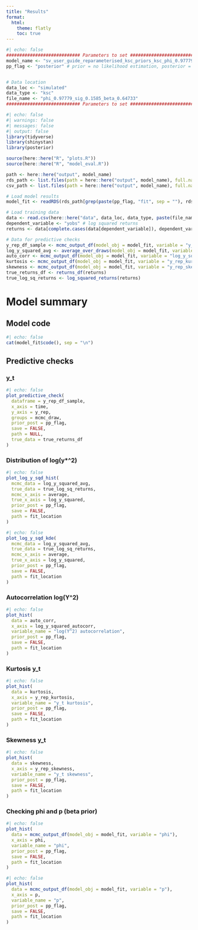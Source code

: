 ```yaml
---
title: "Results"
format:
  html:
    theme: flatly
    toc: true
---
```


```r
#| echo: false
############################ Parameters to set ############################
model_name <- "sv_user_guide_reparameterised_ksc_priors_ksc_phi_0.97779_sig_0.1585_beta_0.64733_"
pp_flag <- "posterior" # prior = no likelihood estimation, posterior = likelihood estimation


# Data location
data_loc <- "simulated"
data_type <- "ksc"
file_name <- "phi_0.97779_sig_0.1585_beta_0.64733"
############################ Parameters to set ############################
```

```r
#| echo: false
#| warnings: false
#| messages: false
#| output: false
library(tidyverse)
library(shinystan)
library(posterior)

source(here::here("R", "plots.R"))
source(here::here("R", "model_eval.R"))

path <- here::here("output", model_name)
rds_path <- list.files(path = here::here("output", model_name), full.names = TRUE, pattern = "*.RDS")
csv_path <- list.files(path = here::here("output", model_name), full.names = TRUE, pattern = "*.csv")

# Load model results
model_fit <- readRDS(rds_path[grep(paste(pp_flag, "fit", sep = ""), rds_path)])

# Load training data
data <- read.csv(here::here("data", data_loc, data_type, paste(file_name, ".csv", sep = "")))
dependent_variable <- "yobs" # log squared returns
returns <- data[complete.cases(data[dependent_variable]), dependent_variable]

# Data for predictive checks
y_rep_df_sample <- mcmc_output_df(model_obj = model_fit, variable = "y_rep", sample_n = 10)
log_y_squared_avg <- average_over_draws(model_obj = model_fit, variable = "log_y_squared")
auto_corr <- mcmc_output_df(model_obj = model_fit, variable = "log_y_squared_autocorr", sample_n = NULL)
kurtosis <- mcmc_output_df(model_obj = model_fit, variable = "y_rep_kurtosis", sample_n = NULL)
skewness <- mcmc_output_df(model_obj = model_fit, variable = "y_rep_skewness", sample_n = NULL)
true_returns_df <- returns_df(returns)
true_log_sq_returns <- log_squared_returns(returns)
```

# Model summary

## Model code

```r
#| echo: false
cat(model_fit$code(), sep = "\n")
```

## Predictive checks

### y_t
```r
#| echo: false
plot_predictive_check(
  dataframe = y_rep_df_sample,
  x_axis = time,
  y_axis = y_rep,
  groups = mcmc_draw,
  prior_post = pp_flag,
  save = FALSE,
  path = NULL,
  true_data = true_returns_df
)
```

### Distribution of log(y*^2)
```r
#| echo: false
plot_log_y_sqd_hist(
  mcmc_data = log_y_squared_avg,
  true_data = true_log_sq_returns,
  mcmc_x_axis = average,
  true_x_axis = log_y_squared,
  prior_post = pp_flag,
  save = FALSE,
  path = fit_location
)
```

```r
#| echo: false
plot_log_y_sqd_kde(
  mcmc_data = log_y_squared_avg,
  true_data = true_log_sq_returns,
  mcmc_x_axis = average,
  true_x_axis = log_y_squared,
  prior_post = pp_flag,
  save = FALSE,
  path = fit_location
)
```

### Autocorrelation log(Y^2)

```r
#| echo: false
plot_hist(
  data = auto_corr,
  x_axis = log_y_squared_autocorr,
  variable_name = "log(Y^2) autocorrelation",
  prior_post = pp_flag,
  save = FALSE,
  path = fit_location
)
```

### Kurtosis y_t

```r
#| echo: false
plot_hist(
  data = kurtosis,
  x_axis = y_rep_kurtosis,
  variable_name = "y_t kurtosis",
  prior_post = pp_flag,
  save = FALSE,
  path = fit_location
)
```

### Skewness y_t
```r
#| echo: false
plot_hist(
  data = skewness,
  x_axis = y_rep_skewness,
  variable_name = "y_t skewness",
  prior_post = pp_flag,
  save = FALSE,
  path = fit_location
)
```

### Checking phi and p (beta prior)

```r
#| echo: false
plot_hist(
  data = mcmc_output_df(model_obj = model_fit, variable = "phi"),
  x_axis = phi,
  variable_name = "phi",
  prior_post = pp_flag,
  save = FALSE,
  path = fit_location
)
```


```r
#| echo: false
plot_hist(
  data = mcmc_output_df(model_obj = model_fit, variable = "p"),
  x_axis = p,
  variable_name = "p",
  prior_post = pp_flag,
  save = FALSE,
  path = fit_location
)

```

